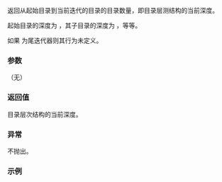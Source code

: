 {{cpp/experimental/fs/recursive_directory_iterator/title|depth}}
{{cpp/experimental/fs/recursive_directory_iterator/navbar}}
{{dcl begin}}
{{dcl|since=fs_ts|1=
int depth() const;
}}
{{dcl end}}

返回从起始目录到当前迭代的目录的目录数量，即目录层测结构的当前深度。

起始目录的深度为 {{math|0}}，其子目录的深度为 {{math|1}}，等等。

如果 {{c|*this}} 为尾迭代器则其行为未定义。

===参数===
（无）

===返回值===
目录层次结构的当前深度。

===异常===
不抛出。

===示例===
{{example|此示例使用迭代深度来计算目录树打印中的缩进。
|code=
#include &lt;experimental/filesystem&gt;
#include &lt;fstream&gt;
#include &lt;iostream&gt;
#include &lt;string&gt;
namespace fs = std::experimental::filesystem;

int main()
{
    fs::create_directories("sandbox/a/b/c");
    fs::create_directories("sandbox/a/b/d/e");
    std::ofstream("sandbox/a/b/file1.txt");
    fs::create_symlink("a", "sandbox/syma");
    for (auto i = fs::recursive_directory_iterator("sandbox");                       
             i != fs::recursive_directory_iterator(); ++i)
    {
        std::cout &lt;&lt; std::string(i.depth(), ' ') &lt;&lt; *i;
        if (fs::is_symlink(i-&gt;symlink_status()))
            std::cout &lt;&lt; " -&gt; " &lt;&lt; fs::read_symlink(*i);
        std::cout &lt;&lt; '\n';
    }
    fs::remove_all("sandbox");
}
|output=
"sandbox/a"
 "sandbox/a/b"
  "sandbox/a/b/c"
  "sandbox/a/b/d"
   "sandbox/a/b/d/e"
  "sandbox/a/b/file1.txt"
"sandbox/syma" -&gt; "a"
}}